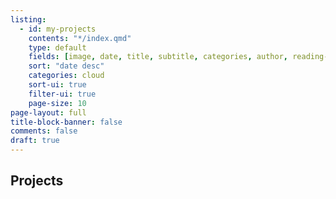 ```yaml
---
listing:
  - id: my-projects
    contents: "*/index.qmd"
    type: default
    fields: [image, date, title, subtitle, categories, author, reading-time]  
    sort: "date desc"
    categories: cloud
    sort-ui: true
    filter-ui: true
    page-size: 10
page-layout: full
title-block-banner: false
comments: false
draft: true
---
```


## Projects

::: {#my-projects}
:::
